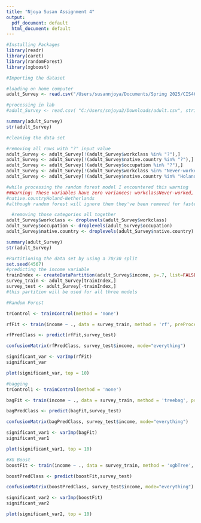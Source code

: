 ```yaml
---
title: "Njoya Susan Assignment 4"
output:
  pdf_document: default
  html_document: default
---
```


```r
#Installing Packages 
library(readr)
library(caret)
library(randomForest)
library(xgboost)
```

```r
#Importing the dataset 

#loading on home computer
adult_Survey <- read.csv("/Users/susannjoya/Documents/Spring 2025/CIS468 - Data Mining/adult.csv", stringsAsFactors = TRUE)

#processing in lab
#adult_Survey <- read.csv( "C:/Users/snjoya2/Downloads/adult.csv", stringsAsFactors = TRUE)

summary(adult_Survey)
str(adult_Survey)
```

```r
#cleaning the data set 

#removing all rows with "?" input value
adult_Survey <- adult_Survey[!(adult_Survey$workclass %in% "?"),]
adult_Survey <- adult_Survey[!(adult_Survey$native.country %in% "?"),]
adult_Survey <- adult_Survey[!(adult_Survey$occupation %in% "?"),]
adult_Survey <- adult_Survey[!(adult_Survey$workclass %in% "Never-worked"),]
adult_Survey <- adult_Survey[!(adult_Survey$native.country %in% "Holand-Netherlands"),]

#while processing the random forest model I encountered this warning
##Warning: These variables have zero variances: workclassNever-worked, 
#native.countryHoland-Netherlands
#although random forest will ignore them they've been removed for faster processing

  #removing those categories all together
adult_Survey$workclass <- droplevels(adult_Survey$workclass)
adult_Survey$occupation <- droplevels(adult_Survey$occupation)
adult_Survey$native.country <- droplevels(adult_Survey$native.country)

summary(adult_Survey)
str(adult_Survey)

```

```r
#Partitioning the data set by using a 70/30 split 
set.seed(4567)
#predicting the income variable 
trainIndex <- createDataPartition(adult_Survey$income, p=.7, list=FALSE, times = 1)
survey_train <- adult_Survey[trainIndex,]
survey_test <- adult_Survey[-trainIndex,]
#this partition will be used for all three models

```

```r
#Random Forest 

trControl <- trainControl(method = 'none')

rfFit <- train(income ~ ., data = survey_train, method = 'rf', preProcess = c("center","scale"), trControl = trControl)

rfPredClass <- predict(rfFit,survey_test)

confusionMatrix(rfPredClass, survey_test$income, mode="everything")

significant_var <- varImp(rfFit)
significant_var

plot(significant_var, top = 10)
```

```r
#bagging
trControl1 <- trainControl(method = 'none')

bagFit <- train(income ~ ., data = survey_train, method = 'treebag', preProcess = c("center","scale"), trControl1 = trControl1)

bagPredClass <- predict(bagFit,survey_test)

confusionMatrix(bagPredClass, survey_test$income, mode="everything")

significant_var1 <- varImp(bagFit)
significant_var1

plot(significant_var1, top = 10)
```

```r
#XG Boost 
boostFit <- train(income ~ ., data = survey_train, method = 'xgbTree', preProcess = c("center","scale"))

boostPredClass <- predict(boostFit,survey_test)

confusionMatrix(boostPredClass, survey_test$income, mode="everything")

significant_var2 <- varImp(boostFit)
significant_var2

plot(significant_var2, top = 10)
```

